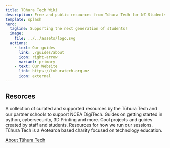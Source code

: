 ```yaml
---
title: Tūhura Tech Wiki
description: Free and public resources from Tūhura Tech for NZ Students.
template: splash
hero:
  tagline: Supporting the next generation of students!
  image:
    file: ../../assets/logo.svg
  actions:
    - text: Our guides
      link: ./guides/about
      icon: right-arrow
      variant: primary
    - text: Our Website
      link: https://tuhuratech.org.nz
      icon: external
---
```



## Resorces

<CardGrid stagger>
  <Card title="NCEA Content" icon="open-book">
    A collection of curated and supported resources by the Tūhura Tech and our
    partner schools to support NCEA DigiTech.
  </Card>
  <Card title="Programming Guides" icon="add-document">
    Guides on getting started in python, cybersecurity, 3D Printing and more.
  </Card>
  <Card title="Projects" icon="setting">
    Cool projects and guides created by staff and students.
  </Card>
  <Card title="Tūhura Tech Resources" icon="open-book">
    Resources for how we run our sessions.
  </Card>
</CardGrid>

<AboutTuhura title="Brought to you by">
Tūhura Tech is a Aotearoa based charity focused on technology education.

[About Tūhura Tech](https://tuhuratech.org.nz/)

</AboutTuhura>
